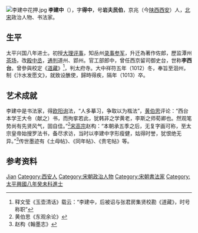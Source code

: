 {{Otheruses|other=名为李建中的其他人物|李建中}}
[[File:李建中花押.jpg|thumb]]
'''李建中'''（{{bd|945年||1013年|catIdx=L}}），字'''得中'''，号'''岩夫民伯'''，京兆（今[[陕西|陕西]][[西安|西安]]）人，[[北宋|北宋]]政治人物、书法家。

== 生平 ==
太平兴国八年进士。初授[[大理评事|大理评事]]，知岳州[[录事参军|录事参军]]，升迁為著作佐郎，歷监潭州[[茶场|茶场]]，改[[殿中丞|殿中丞]]，[[通判|通判]]道州、郢州。官工部郎中，曾任西京留司御史台，世称'''李西台'''。曾參與校定《[[道藏|道藏]]》<ref>释文莹《玉壶清话》载云：“李建中，后被诏与张君房集贤校勘《道藏》，时号称职”</ref>，判太府寺。大中祥符五年（1012）冬，奉旨至洄州，制《汴水发愿文》，就致设醮使，歸時得疾，隔年（1013）卒。

== 艺术成就 ==
李建中是书法家，得[[欧阳询|欧阳询]]法，“人多摹习，争取以为楷法”，[[黄伯思|黄伯思]]评论：“西台本学王大令（献之）书，而拘挛若此，犹韩非之学黄老，李斯之师荀卿也。然观笔势尚有先贤风气，固自佳。”<ref>黄伯思《东观余论》</ref>[[宋高宗|宋高宗]]赵构：“本朝承五季之后，无复字画可称，至太宗皇帝始搜罗法书，备尽求访，当时以李建中字形瘦健，姑得时誉，犹恨绝无异。”<ref>赵构《翰墨志》</ref>传世墨迹有《土母帖》、《同年帖》、《贵宅帖》等。

== 参考资料 ==
{{reflist}}

{{Authority control}}
{{DEFAULTSORT:Li}}
[[Category:李姓|Jian]]
[[Category:西安人|Category:西安人]]
[[Category:宋朝政治人物|Category:宋朝政治人物]]
[[Category:宋朝書法家|Category:宋朝書法家]]
[[Category:太平興國八年癸未科進士|Category:太平興國八年癸未科進士]]